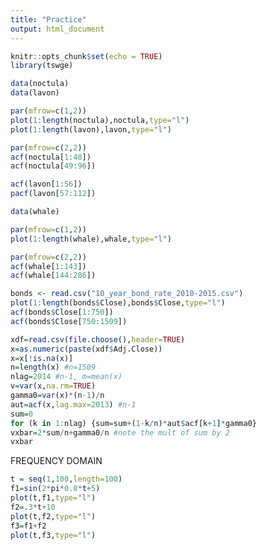 ```yaml
---
title: "Practice"
output: html_document
---
```


```r
knitr::opts_chunk$set(echo = TRUE)
library(tswge)
```

```r
data(noctula)
data(lavon)

par(mfrow=c(1,2))
plot(1:length(noctula),noctula,type="l")
plot(1:length(lavon),lavon,type="l")

par(mfrow=c(2,2))
acf(noctula[1:48])
acf(noctula[49:96])

acf(lavon[1:56])
pacf(lavon[57:112])
```

```r
data(whale)

par(mfrow=c(1,2))
plot(1:length(whale),whale,type="l")

par(mfrow=c(2,2))
acf(whale[1:143])
acf(whale[144:286])

bonds <- read.csv("10_year_bond_rate_2010-2015.csv")
plot(1:length(bonds$Close),bonds$Close,type="l")
acf(bonds$Close[1:750])
acf(bonds$Close[750:1509])

```

```r
xdf=read.csv(file.choose(),header=TRUE)
x=as.numeric(paste(xdf$Adj.Close))
x=x[!is.na(x)]
n=length(x) #n=1509
nlag=2014 #n-1, m=mean(x)
v=var(x,na.rm=TRUE)
gamma0=var(x)*(n-1)/n
aut=acf(x,lag.max=2013) #n-1
sum=0
for (k in 1:nlag) {sum=sum+(1-k/n)*aut$acf[k+1]*gamma0}
vxbar=2*sum/n+gamma0/n #note the mult of sum by 2
vxbar
```


FREQUENCY DOMAIN

```r
t = seq(1,100,length=100)
f1=sin(2*pi*0.8*t+5)
plot(t,f1,type="l")
f2=.3*t+10
plot(t,f2,type="l")
f3=f1+f2
plot(t,f3,type="l")
```

